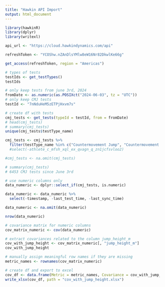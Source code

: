 ---
title: "Hawkin API Import"
output: html_document
---

```{r setup, include=FALSE}
library(hawkinR)
library(dplyr)
library(writexl)
```

```{r}
api_url <- "https://cloud.hawkindynamics.com/api"

refreshToken <- "YCOShw.nZAnDlsYMlw8eW16Nr82DkwlKe66g"

get_access(refreshToken, region = "Americas")
```


```{r}
# types of tests 
testIds <- get_testTypes()
testIds

# only keep tests from june 3rd, 2024 
fromDate <- as.numeric(as.POSIXct("2024-06-03", tz = "UTC"))
# only keep CMJ tests 
testId <- "7nNduHeM5zETPjHxvm7s" 

# create df with tests 
cmj_tests <- get_tests(typeId = testId, from = fromDate)
# head(cmj_tests)
# summary(cmj_tests)
unique(cmj_tests$testType_name) 

cmj_tests <- cmj_tests %>%
  filter(testType_name %in% c("Countermovement Jump", "Countermovement Jump-CMJ")) # %>% 
  #select(-athlete_c_mfsh_xql_ex_qvagn_q_zn1jcfsvloo2)

#cmj_tests <- na.omit(cmj_tests)

# summary(cmj_tests) 
# 6453 CMJ tests since June 3rd
```


```{r}
# use numeric columns only 
data_numeric <- dplyr::select_if(cmj_tests, is.numeric)

data_numeric <- data_numeric %>% 
  select(-timestamp, -last_test_time, -last_sync_time)

data_numeric <- na.omit(data_numeric)

nrow(data_numeric)

# covariance matrix for numeric columns
cov_matrix_numeric <- cov(data_numeric)

# extract covariances related to the column jump_height_m
cov_with_jump_height <- cov_matrix_numeric[, "jump_height_m"]
cov_with_jump_height

# manually assign meaningful row names if they are missing
metric_names <- rownames(cov_matrix_numeric)

# create df and export to excel 
cov_df <- data.frame(Metric = metric_names, Covariance = cov_with_jump_height)
write_xlsx(cov_df, path = "cov_with_jump_height.xlsx")

```

